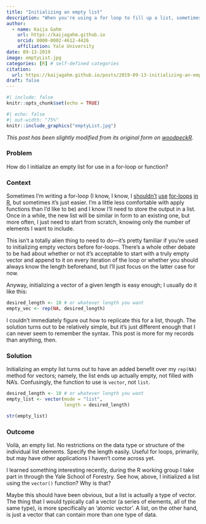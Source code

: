 ```yaml
---
title: "Initializing an empty list"
description: "When you're using a for loop to fill up a list, sometimes it's a good idea to initialize the list ahead of time, with the right number of elements but with no data. But actually doing this is a little harder than I had anticipated."
author:
  - name: Kaija Gahm
    url: https://kaijagahm.github.io
    orcid: 0000-0002-4612-4426
    affiliation: Yale University
date: 09-13-2019
image: emptyList.jpg
categories: [R] # self-defined categories
citation: 
  url: https://kaijagahm.github.io/posts/2019-09-13-initializing-an-empty-list
draft: false
---
```


```r
#| include: false
knitr::opts_chunk$set(echo = TRUE)
```

```r
#| echo: false
#| out-width: "75%"
knitr::include_graphics("emptyList.jpg")
```

*This post has been slightly modified from its original form on [woodpeckR](https://thewoodpeckr.wordpress.com/2019/09/13/initializing-an-empty-list/).*

### Problem

How do I initialize an empty list for use in a for-loop or function?

### Context

Sometimes I’m writing a for-loop (I know, I know, I [shouldn’t](https://privefl.github.io/blog/why-loops-are-slow-in-r/) [use](https://stackoverflow.com/questions/30240573/are-for-loops-evil-in-r) [for-loops](https://stackoverflow.com/questions/7142767/why-are-loops-slow-in-r) [in](https://uoftcoders.github.io/studyGroup/lessons/r/loops/HighPerformanceLoops.html) [R](https://www.r-bloggers.com/for-loops-and-how-to-avoid-them/), but sometimes it’s just easier. I’m a little less comfortable with apply functions than I’d like to be) and I know I’ll need to store the output in a list. Once in a while, the new list will be similar in form to an existing one, but more often, I just need to start from scratch, knowing only the number of elements I want to include.

This isn’t a totally alien thing to need to do––it’s pretty familiar if you’re used to initializing empty vectors before for-loops. There’s a whole other debate to be had about whether or not it’s acceptable to start with a truly empty vector and append to it on every iteration of the loop or whether you should always know the length beforehand, but I’ll just focus on the latter case for now.

Anyway, initializing a vector of a given length is easy enough; I usually do it like this:

```r
desired_length <- 10 # or whatever length you want
empty_vec <- rep(NA, desired_length)
```

I couldn’t immediately figure out how to replicate this for a list, though. The solution turns out to be relatively simple, but it’s just different enough that I can never seem to remember the syntax. This post is more for my records than anything, then.

### Solution

Initializing an empty list turns out to have an added benefit over my `rep(NA)` method for vectors; namely, the list ends up actually empty, not filled with NA’s. Confusingly, the function to use is `vector`, not `list`.

```r
desired_length <- 10 # or whatever length you want
empty_list <- vector(mode = "list", 
                     length = desired_length)

str(empty_list)
```

### Outcome

Voilà, an empty list. No restrictions on the data type or structure of the individual list elements. Specify the length easily. Useful for loops, primarily, but may have other applications I haven’t come across yet.

I learned something interesting recently, during the R working group I take part in through the Yale School of Forestry. See how, above, I initialized a list using the `vector()` function? Why is that?

Maybe this should have been obvious, but a list is actually a type of vector. The thing that I would typically call a vector (a series of elements, all of the same type), is more specifically an 'atomic vector'. A list, on the other hand, is just a vector that can contain more than one type of data.
